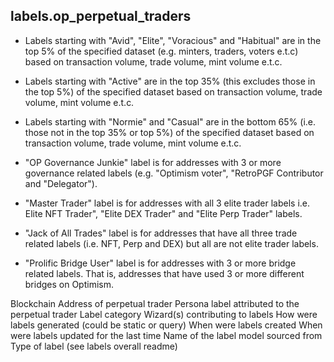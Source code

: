 ## labels.op_perpetual_traders 
- Labels starting with &quot;Avid&quot;, &quot;Elite&quot;, &quot;Voracious&quot; and &quot;Habitual&quot; are in the top 5% of the specified dataset (e.g. minters, traders, voters e.t.c) based on transaction volume, trade volume, mint volume e.t.c.

- Labels starting with &quot;Active&quot; are in the top 35% (this excludes those in the top 5%) of the specified dataset based on transaction volume, trade volume, mint volume e.t.c.

- Labels starting with &quot;Normie&quot; and &quot;Casual&quot; are in the bottom 65% (i.e. those not in the top 35% or top 5%) of the specified dataset based on transaction volume, trade volume, mint volume e.t.c.

- &quot;OP Governance Junkie&quot; label is for addresses with 3 or more governance related labels (e.g. &quot;Optimism voter&quot;, &quot;RetroPGF Contributor and &quot;Delegator&quot;).

- &quot;Master Trader&quot; label is for addresses with all 3 elite trader labels i.e. Elite NFT Trader&quot;, &quot;Elite DEX Trader&quot; and &quot;Elite Perp Trader&quot; labels.

- &quot;Jack of All Trades&quot; label is for addresses that have all three trade related labels (i.e. NFT, Perp and DEX) but all are not elite trader labels.

- &quot;Prolific Bridge User&quot; label is for addresses with 3 or more bridge related labels. That is, addresses that have used 3 or more different bridges on Optimism.

<ParamField path="blockchain">
Blockchain
</ParamField>
<ParamField path="address">
Address of perpetual trader
</ParamField>
<ParamField path="name">
Persona label attributed to the perpetual trader
</ParamField>
<ParamField path="category">
Label category
</ParamField>
<ParamField path="contributor">
Wizard(s) contributing to labels
</ParamField>
<ParamField path="source">
How were labels generated (could be static or query)
</ParamField>
<ParamField path="created_at">
When were labels created
</ParamField>
<ParamField path="updated_at">
When were labels updated for the last time
</ParamField>
<ParamField path="model_name">
Name of the label model sourced from
</ParamField>
<ParamField path="label_type">
Type of label (see labels overall readme)
</ParamField>
